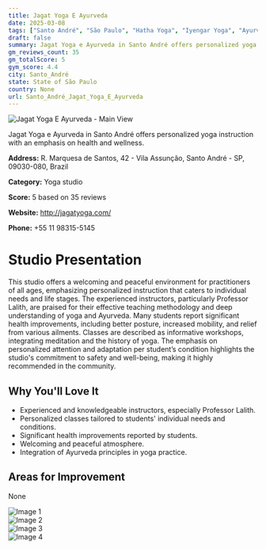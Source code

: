 ```yaml
---
title: Jagat Yoga E Ayurveda
date: 2025-03-08
tags: ["Santo André", "São Paulo", "Hatha Yoga", "Iyengar Yoga", "Ayurveda-integrated Yoga", "peaceful atmosphere", "personalized instruction", "Santo André"]  
draft: false
summary: Jagat Yoga e Ayurveda in Santo André offers personalized yoga instruction with an emphasis on health and wellness.
gm_reviews_count: 35
gm_totalScore: 5
gym_score: 4.4
city: Santo_André
state: State of São Paulo
country: None
url: Santo_André_Jagat_Yoga_E_Ayurveda
---
```


<div className="aspect-[16/9] relative my-8">
  <img 
    src="https://lh5.googleusercontent.com/p/AF1QipPHDeZ7pRXR2Sbpsdnn_GXYcem4T_AIEDeiYJuT=w1920-h1080-k-no"
    alt="Jagat Yoga E Ayurveda - Main View"
    className="object-cover absolute inset-0 w-full h-full rounded-lg"
  />
</div>

Jagat Yoga e Ayurveda in Santo André offers personalized yoga instruction with an emphasis on health and wellness.

**Address:** R. Marquesa de Santos, 42 - Vila Assunção, Santo André - SP, 09030-080, Brazil

**Category:** Yoga studio

**Score:** 5 based on 35 reviews

**Website:** http://jagatyoga.com/

**Phone:** +55 11 98315-5145

# Studio Presentation

This studio offers a welcoming and peaceful environment for practitioners of all ages, emphasizing personalized instruction that caters to individual needs and life stages. The experienced instructors, particularly Professor Lalith, are praised for their effective teaching methodology and deep understanding of yoga and Ayurveda. Many students report significant health improvements, including better posture, increased mobility, and relief from various ailments. Classes are described as informative workshops, integrating meditation and the history of yoga. The emphasis on personalized attention and adaptation per student’s condition highlights the studio's commitment to safety and well-being, making it highly recommended in the community.



## Why You'll Love It

- Experienced and knowledgeable instructors, especially Professor Lalith.
- Personalized classes tailored to students' individual needs and conditions.
- Significant health improvements reported by students.
- Welcoming and peaceful atmosphere.
- Integration of Ayurveda principles in yoga practice.

## Areas for Improvement

None

<div className="grid grid-cols-1 xl:grid-cols-2 gap-4 my-8">
<div className="aspect-[4/3] relative"><img src="https://lh5.googleusercontent.com/p/AF1QipMN9wPQMiLxOdT2QLHS0xeIjQEhwMkU-bEieHHc=w1920-h1080-k-no" alt="Image 1" className="object-cover absolute inset-0 w-full h-full rounded-lg" /></div>
<div className="aspect-[4/3] relative"><img src="https://lh5.googleusercontent.com/p/AF1QipMA_Es0Tttn_PvrZOMNw7MmkmIs98Wig13SV-on=w1920-h1080-k-no" alt="Image 2" className="object-cover absolute inset-0 w-full h-full rounded-lg" /></div>
<div className="aspect-[4/3] relative"><img src="https://lh5.googleusercontent.com/p/AF1QipNiOCp70wqbxqElD9hNt-SFZqSsDpyfbXK9J1L-=w1920-h1080-k-no" alt="Image 3" className="object-cover absolute inset-0 w-full h-full rounded-lg" /></div>
<div className="aspect-[4/3] relative"><img src="https://lh5.googleusercontent.com/p/AF1QipORymQJBHC_dekKy_HPZMEoz0DsI8XxfhPoYnuh=w1920-h1080-k-no" alt="Image 4" className="object-cover absolute inset-0 w-full h-full rounded-lg" /></div>
</div>